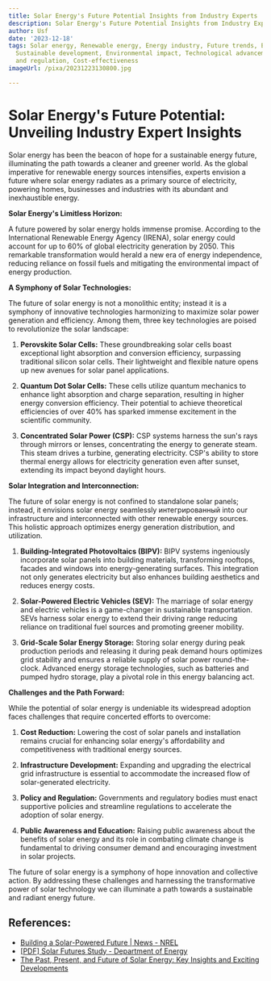```yaml
---
title: Solar Energy's Future Potential Insights from Industry Experts
description: Solar Energy's Future Potential Insights from Industry Experts
author: Usf
date: '2023-12-18'
tags: Solar energy, Renewable energy, Energy industry, Future trends, Expert insights,
  Sustainable development, Environmental impact, Technological advancements, Policy
  and regulation, Cost-effectiveness
imageUrl: /pixa/20231223130800.jpg

---
```

# Solar Energy's  Future Potential: Unveiling Industry Expert Insights

Solar energy has been the  beacon of hope for  a sustainable energy future, illuminating the path  towards a cleaner and greener world. As the global imperative for  renewable energy sources intensifies, experts envision a future  where solar energy radiates  as a primary source of electricity, powering homes, businesses and industries with  its abundant and inexhaustible energy.

**Solar Energy's Limitless Horizon:**

A future powered by  solar energy holds  immense  promise. According to the International  Renewable Energy Agency (IRENA), solar energy could account for up to 60% of global electricity generation by  2050. This remarkable transformation would herald a new era of energy independence,  reducing reliance on fossil fuels and mitigating the  environmental impact  of energy  production.

**A Symphony of Solar Technologies:**

The future of solar energy  is not a monolithic entity; instead it is a symphony  of innovative technologies harmonizing to maximize solar power generation and efficiency. Among them, three  key technologies are poised to revolutionize the solar landscape:

1. **Perovskite Solar Cells:** These groundbreaking solar cells  boast exceptional light absorption and conversion efficiency, surpassing traditional silicon solar cells. Their lightweight and flexible nature opens up new avenues for solar panel applications.

2. **Quantum Dot Solar Cells:** These cells utilize quantum mechanics to enhance light absorption and charge separation, resulting in higher energy conversion efficiency.  Their potential to achieve theoretical efficiencies of over 40% has sparked immense excitement in the scientific community.

3. **Concentrated Solar Power (CSP):** CSP systems harness the sun's rays through mirrors or lenses, concentrating the energy to generate steam. This steam drives a turbine,  generating electricity. CSP's  ability to store thermal energy allows for electricity generation even after sunset, extending its impact beyond daylight hours.

**Solar Integration and Interconnection:**

The future  of solar energy is not  confined  to standalone solar panels; instead, it envisions solar energy  seamlessly интегрированный into our infrastructure and interconnected with  other renewable energy sources. This holistic approach optimizes energy generation  distribution,  and utilization.

1. **Building-Integrated Photovoltaics  (BIPV):** BIPV  systems ingeniously  incorporate solar panels into building materials, transforming rooftops, facades and windows into energy-generating surfaces.  This integration not only generates electricity but also enhances building aesthetics and reduces energy costs.

2. **Solar-Powered Electric Vehicles (SEV):** The marriage of solar energy and electric vehicles is a game-changer in sustainable transportation. SEVs harness  solar energy to extend their driving  range reducing reliance on traditional fuel sources and promoting greener mobility.

3. **Grid-Scale Solar Energy Storage:** Storing  solar energy during peak production periods and releasing it during  peak demand hours optimizes  grid stability and ensures a reliable supply  of solar  power round-the-clock. Advanced energy storage technologies, such as batteries and pumped hydro storage, play a pivotal role  in this energy balancing act.

**Challenges and the Path  Forward:**

While the  potential of solar energy is undeniable  its widespread adoption faces challenges that require concerted efforts to overcome:

1. **Cost Reduction:** Lowering the cost of solar panels and installation remains crucial for enhancing solar energy's affordability and competitiveness with traditional energy sources.

2. **Infrastructure Development:** Expanding and upgrading  the electrical grid  infrastructure is essential to accommodate the increased  flow of  solar-generated electricity.

3. **Policy and Regulation:** Governments and regulatory bodies must enact supportive policies and streamline regulations to accelerate the adoption of  solar energy.

4. **Public Awareness and Education:** Raising public awareness about the benefits of solar energy and its role in combating climate change is fundamental to driving  consumer demand and encouraging investment in  solar projects.

The future of solar energy is a symphony of hope innovation and collective action. By addressing these challenges and harnessing the  transformative power  of solar technology  we can illuminate a  path towards a  sustainable  and radiant energy future.

## References:
- [Building a Solar-Powered Future | News - NREL](https://www.nrel.gov/news/program/2022/building-a-solar-powered-future.html)
- [[PDF] Solar Futures Study - Department of Energy](https://www.energy.gov/sites/default/files/2021-09/Solar%20Futures%20Study.pdf)
- [The Past, Present, and Future of Solar Energy: Key Insights and Exciting Developments](https://energy5.com/the-past-present-and-future-of-solar-energy-key-insights-and-exciting-developments)
